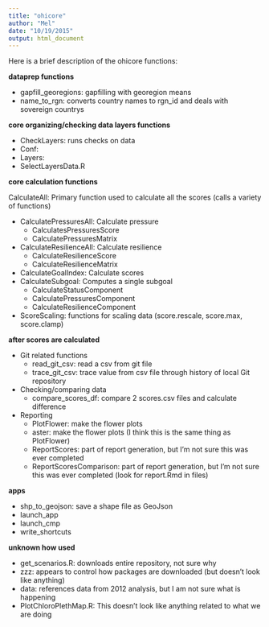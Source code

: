```yaml
---
title: "ohicore"
author: "Mel"
date: "10/19/2015"
output: html_document
---
```


Here is a brief description of the ohicore functions:

**dataprep functions**

* gapfill_georegions: gapfilling with georegion means
* name_to_rgn: converts country names to rgn_id and deals with sovereign countrys

**core organizing/checking data layers functions**

* CheckLayers: runs checks on data 
* Conf: 
* Layers:
* SelectLayersData.R

**core calculation functions**

CalculateAll:  Primary function used to calculate all the scores (calls a variety of functions)

* CalculatePressuresAll: Calculate pressure
    + CalculatesPressuresScore
    + CalculatePressuresMatrix
* CalculateResilienceAll: Calculate resilience
    + CalculateResilienceScore
    + CalculateResilienceMatrix
* CalculateGoalIndex: Calculate scores
* CalculateSubgoal: Computes a single subgoal
    + CalculateStatusComponent
    + CalculatePressuresComponent
    + CalculateResilienceComponent
* ScoreScaling: functions for scaling data (score.rescale, score.max, score.clamp)
    
**after scores are calculated**

* Git related functions
    + read_git_csv: read a csv from git file
    + trace_git_csv: trace value from csv file through history of local Git repository
* Checking/comparing data
    + compare_scores_df: compare 2 scores.csv files and calculate difference
* Reporting
    + PlotFlower: make the flower plots
    + aster: make the flower plots (I think this is the same thing as PlotFlower)
    + ReportScores: part of report generation, but I'm not sure this was ever completed
    + ReportScoresComparison: part of report generation, but I'm not sure this was ever completed (look for report.Rmd in files)

**apps**

* shp_to_geojson: save a shape file as GeoJson
* launch_app
* launch_cmp
* write_shortcuts

**unknown how used**

* get_scenarios.R: downloads entire repository, not sure why
* zzz: appears to control how packages are downloaded (but doesn't look like anything)
* data: references data from 2012 analysis, but I am not sure what is happening
* PlotChloroPlethMap.R: This doesn't look like anything related to what we are doing
